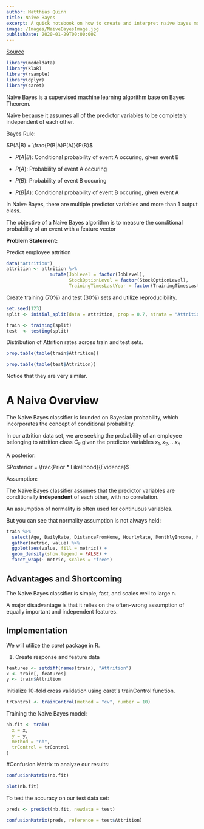 ---
author: Matthias Quinn
title: Naive Bayes
excerpt: A quick notebook on how to create and interpret naive bayes models.
image: /Images/NaiveBayesImage.jpg
publishDate: 2020-01-29T00:00:00Z
---

[Source](https://uc-r.github.io/naive_bayes)

```r
library(modeldata)
library(klaR)
library(rsample)
library(dplyr)
library(caret)
```

Naive Bayes is a supervised machine learning algorithm base on Bayes Theorem.

Naive because it assumes all of the predictor variables to be completely independent of each other.

Bayes Rule:

$P(A|B) = \frac{P(B|A)P(A)}{P(B}$

- $P(A|B)$: Conditional probability of event A occuring, given event B

- $P(A)$: Probability of event A occuring

- $P(B)$: Probability of event B occuring

- $P(B|A)$: Conditional probability of event B occuring, given event A

In Naive Bayes, there are multiple predictor variables and more than 1 output class.

The objective of a Naive Bayes algorithm is to measure the conditional probability of an event with a feature vector

**Problem Statement:**

Predict employee attrition

```r
data("attrition")
attrition <- attrition %>%
                mutate(JobLevel = factor(JobLevel),
                       StockOptionLevel = factor(StockOptionLevel),
                       TrainingTimesLastYear = factor(TrainingTimesLastYear))
```

Create training (70%) and test (30%) sets and utilize reproducibility.

```r
set.seed(123)
split <- initial_split(data = attrition, prop = 0.7, strata = "Attrition")

train <- training(split)
test  <- testing(split)
```

Distribution of Attrition rates across train and test sets.

```r
prop.table(table(train$Attrition))

prop.table(table(test$Attrition))
```

Notice that they are very similar.

# A Naive Overview

The Naive Bayes classifier is founded on Bayesian probability, which incorporates the concept of conditional probability.

In our attrition data set, we are seeking the probability of an employee belonging to attrition class $C_{k}$ given the predictor variables $x_{1}, x_{2}, ... x_{n}$

A posterior:

$Posterior = \frac{Prior * Likelihood}{Evidence}$

Assumption:

The Naive Bayes classifier assumes that the predictor variables are conditionally **independent** of each other, with no correlation.

An assumption of normality is often used for continuous variables.

But you can see that normality assumption is not always held:

```r
train %>%
  select(Age, DailyRate, DistanceFromHome, HourlyRate, MonthlyIncome, MonthlyRate) %>%
  gather(metric, value) %>%
  ggplot(aes(value, fill = metric)) +
  geom_density(show.legend = FALSE) +
  facet_wrap(~ metric, scales = "free")
```

## **Advantages and Shortcoming**

The Naive Bayes classifier is simple, fast, and scales well to large n.

A major disadvantage is that it relies on the often-wrong assumption of equally important and independent features.

## **Implementation**

We will utilize the _caret_ package in R.

1. Create response and feature data

```r
features <- setdiff(names(train), "Attrition")
x <- train[, features]
y <- train$Attrition
```

Initialize 10-fold cross validation using caret's trainControl function.

```r
trControl <- trainControl(method = "cv", number = 10)
```

Training the Naive Bayes model:

```r
nb.fit <- train(
  x = x,
  y = y,
  method = "nb",
  trControl = trControl
)
```

#Confusion Matrix to analyze our results:

```r
confusionMatrix(nb.fit)
```

```r
plot(nb.fit)
```

To test the accuracy on our test data set:

```r
preds <- predict(nb.fit, newdata = test)
```

```r
confusionMatrix(preds, reference = test$Attrition)
```
